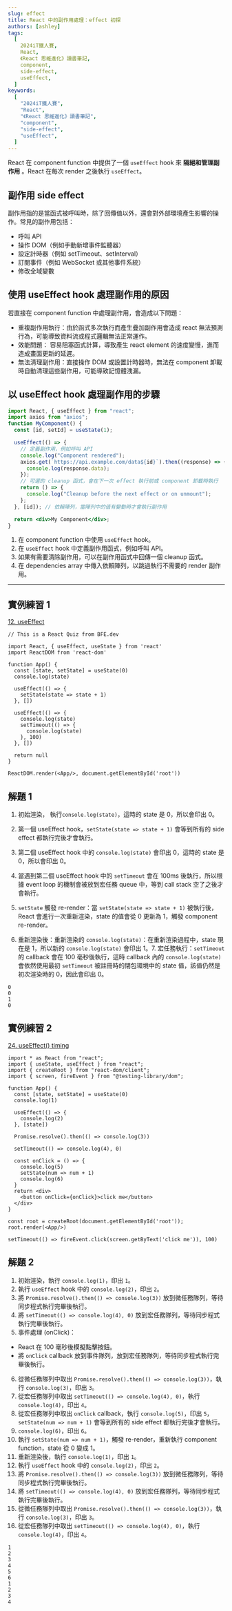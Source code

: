 ```yaml
---
slug: effect
title: React 中的副作用處理：effect 初探
authors: [ashley]
tags:
  [
    2024iT鐵人賽,
    React,
    《React 思維進化》讀書筆記,
    component,
    side-effect,
    useEffect,
  ]
keywords:
  [
    "2024iT鐵人賽",
    "React",
    "《React 思維進化》讀書筆記",
    "component",
    "side-effect",
    "useEffect",
  ]
---
```


React 在 component function 中提供了一個 `useEffect` hook 來 **隔絕和管理副作用** 。React 在每次 render 之後執行 `useEffect`。

## 副作用 side effect

副作用指的是當函式被呼叫時，除了回傳值以外，還會對外部環境產生影響的操作。常見的副作用包括：

- 呼叫 API
- 操作 DOM（例如手動新增事件監聽器）
- 設定計時器（例如 setTimeout、setInterval）
- 訂閱事件（例如 WebSocket 或其他事件系統）
- 修改全域變數

## 使用 useEffect hook 處理副作用的原因

若直接在 component function 中處理副作用，會造成以下問題：

- 重複副作用執行：由於函式多次執行而產生疊加副作用會造成 react 無法預測行為，可能導致資料流或程式邏輯無法正常運作。
- 效能問題： 容易阻塞函式計算，導致產生 react element 的速度變慢，進而造成畫面更新的延遲。
- 無法清理副作用：直接操作 DOM 或設置計時器時，無法在 component 卸載時自動清理這些副作用，可能導致記憶體洩漏。

## 以 useEffect hook 處理副作用的步驟

```jsx
import React, { useEffect } from "react";
import axios from "axios";
function MyComponent() {
  const [id, setId] = useState(1);

  useEffect(() => {
    // 定義副作用，例如呼叫 API
    console.log("Component rendered");
    axios.get(`https://api.example.com/data${id}`).then((response) => {
      console.log(response.data);
    });
    // 可選的 cleanup 函式，會在下一次 effect 執行前或 component 卸載時執行
    return () => {
      console.log("Cleanup before the next effect or on unmount");
    };
  }, [id]); // 依賴陣列，當陣列中的值有變動時才會執行副作用

  return <div>My Component</div>;
}
```

1. 在 component function 中使用 `useEffect` hook。
2. 在 `useEffect` hook 中定義副作用函式，例如呼叫 API。
3. 如果有需要清除副作用，可以在副作用函式中回傳一個 cleanup 函式。
4. 在 dependencies array 中傳入依賴陣列，以跳過執行不需要的 render 副作用。

---

## 實例練習 1

[12. useEffect](https://bigfrontend.dev/react-quiz/useEffect)

```JSX
// This is a React Quiz from BFE.dev

import React, { useEffect, useState } from 'react'
import ReactDOM from 'react-dom'

function App() {
  const [state, setState] = useState(0)
  console.log(state)

  useEffect(() => {
    setState(state => state + 1)
  }, [])

  useEffect(() => {
    console.log(state)
    setTimeout(() => {
      console.log(state)
    }, 100)
  }, [])

  return null
}

ReactDOM.render(<App/>, document.getElementById('root'))

```

## 解題 1

1. 初始渲染， 執行`console.log(state)`，這時的 state 是 0，所以會印出 0。

2. 第一個 useEffect hook，`setState(state => state + 1)` 會等到所有的 side effect 都執行完後才會執行。

3. 第二個 useEffect hook 中的 `console.log(state)` 會印出 0，這時的 state 是 0，所以會印出 0。

4. 當遇到第二個 useEffect hook 中的 `setTimeout` 會在 100ms 後執行，所以根據 event loop 的機制會被放到宏任務 queue 中，等到 call stack 空了之後才會執行。

5. `setState` 觸發 re-render：當 `setState(state => state + 1)` 被執行後，React 會進行一次重新渲染，state 的值會從 0 更新為 1，觸發 component re-render。

6. 重新渲染後：重新渲染的 `console.log(state)`：在重新渲染過程中，state 現在是 1，所以新的 `console.log(state)` 會印出 1。7. 宏任務執行：`setTimeout` 的 callback 會在 100 毫秒後執行，這時 callback 內的 `console.log(state)` 會依然使用最初 `setTimeout` 被註冊時的閉包環境中的 state 值，該值仍然是初次渲染時的 0，因此會印出 0。

```
0
0
1
0
```

## 實例練習 2

[24. useEffect() timing](https://bigfrontend.dev/react-quiz/useeffect-timing)

```JSX
import * as React from "react";
import { useState, useEffect } from "react";
import { createRoot } from "react-dom/client";
import { screen, fireEvent } from "@testing-library/dom";

function App() {
  const [state, setState] = useState(0)
  console.log(1)

  useEffect(() => {
    console.log(2)
  }, [state])

  Promise.resolve().then(() => console.log(3))

  setTimeout(() => console.log(4), 0)

  const onClick = () => {
    console.log(5)
    setState(num => num + 1)
    console.log(6)
  }
  return <div>
    <button onClick={onClick}>click me</button>
  </div>
}

const root = createRoot(document.getElementById('root'));
root.render(<App/>)

setTimeout(() => fireEvent.click(screen.getByText('click me')), 100)

```

## 解題 2

1. 初始渲染，執行 `console.log(1)`，印出 `1`。
2. 執行 `useEffect` hook 中的 `console.log(2)`，印出 `2`。
3. 將 `Promise.resolve().then(() => console.log(3))` 放到微任務隊列，等待同步程式執行完畢後執行。
4. 將 `setTimeout(() => console.log(4), 0)` 放到宏任務隊列，等待同步程式執行完畢後執行。
5. 事件處理 (onClick)：

- React 在 100 毫秒後模擬點擊按鈕。
- 將 `onClick` callback 放到事件隊列，放到宏任務隊列，等待同步程式執行完畢後執行。

6. 從微任務隊列中取出 `Promise.resolve().then(() => console.log(3))`，執行 `console.log(3)`，印出 `3`。
7. 從宏任務隊列中取出 `setTimeout(() => console.log(4), 0)`，執行 `console.log(4)`，印出 `4`。
8. 從宏任務隊列中取出 `onClick` callback，執行 `console.log(5)`，印出 `5`，`setState(num => num + 1)` 會等到所有的 side effect 都執行完後才會執行。
9. `console.log(6)`，印出 `6`。
10. 執行 `setState(num => num + 1)`，觸發 re-render，重新執行 component function，state 從 0 變成 1。
11. 重新渲染後，執行 `console.log(1)`，印出 `1`。
12. 執行 `useEffect` hook 中的 `console.log(2)`，印出 `2`。
13. 將 `Promise.resolve().then(() => console.log(3))` 放到微任務隊列，等待同步程式執行完畢後執行。
14. 將 `setTimeout(() => console.log(4), 0)` 放到宏任務隊列，等待同步程式執行完畢後執行。
15. 從微任務隊列中取出 `Promise.resolve().then(() => console.log(3))`，執行 `console.log(3)`，印出 `3`。
16. 從宏任務隊列中取出 `setTimeout(() => console.log(4), 0)`，執行 `console.log(4)`，印出 `4`。

```
1
2
3
4
5
6
1
2
3
4
```
